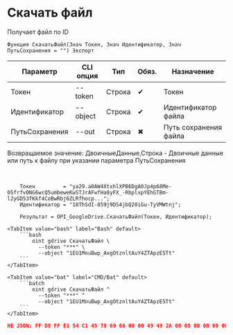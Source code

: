﻿---
sidebar_position: 6
description: Скачать файл и другие функции для работы с Google Drive в Открытом пакете интеграций - бесплатной open-source библиотеке интеграций для 1С:Предприятие 8, OneScript и CLI
keywords: [1C, 1С, 1С:Предприятие, 1С:Предприятие 8.3, API, Интеграция, Сервисы, Обмен, OneScript, CLI, Google Drive]
---


# Скачать файл
 Получает файл по ID



`Функция СкачатьФайл(Знач Токен, Знач Идентификатор, Знач ПутьСохранения = "") Экспорт`

  | Параметр | CLI опция | Тип | Обяз. | Назначение |
  |-|-|-|-|-|
  | Токен | --token | Строка | &#x2714; | Токен |
  | Идентификатор | --object | Строка | &#x2714; | Идентификатор файла |
  | ПутьСохранения | --out | Строка | &#x2716; | Путь сохранения файла |

  
  Возвращаемое значение:   ДвоичныеДанные,Строка - Двоичные данные или путь к файлу при указании параметра ПутьСохранения

<br/>




```bsl title="Пример использования для 1С:Предприятие/OneScript"
    Токен         = "ya29.a0AW4XtxhlXPB6DgA0Jp4p68Me-05frfv0NG6wcQ5umbeweKwSTJrAFwfHa8yFX_-RbplxpYEhGTBm-l2yGD53fKkf4CoBwRbj6ZLRfhocp...";
    Идентификатор = "18ThSdI-859j9DS4jbQ20iGu-TyVMWtnj";

    Результат = OPI_GoogleDrive.СкачатьФайл(Токен, Идентификатор);
```
    

 <Tabs>
  
    <TabItem value="bash" label="Bash" default>
        ```bash
            oint gdrive СкачатьФайл \
              --token "***" \
              --object "1EU1MnuBwp_AxgOtznltAuY4ZTApzE5Tt"
        ```
    </TabItem>
  
    <TabItem value="bat" label="CMD/Bat" default>
        ```batch
            oint gdrive СкачатьФайл ^
              --token "***" ^
              --object "1EU1MnuBwp_AxgOtznltAuY4ZTApzE5Tt"
        ```
    </TabItem>
</Tabs>


```json title="Результат"
НЕ JSON: FF D8 FF E1 54 C1 45 78 69 66 00 00 49 49 2A 00 08 00 00 00 0B 00 0E 01 02 00 20 00 00 00 92 00 00 00 0F 01 02 00 05 00 00 00 B2 00 00 00 10 01 02 00 07 00 00 00 B8 00 00 00 12 01 03 00 01 00…
```
